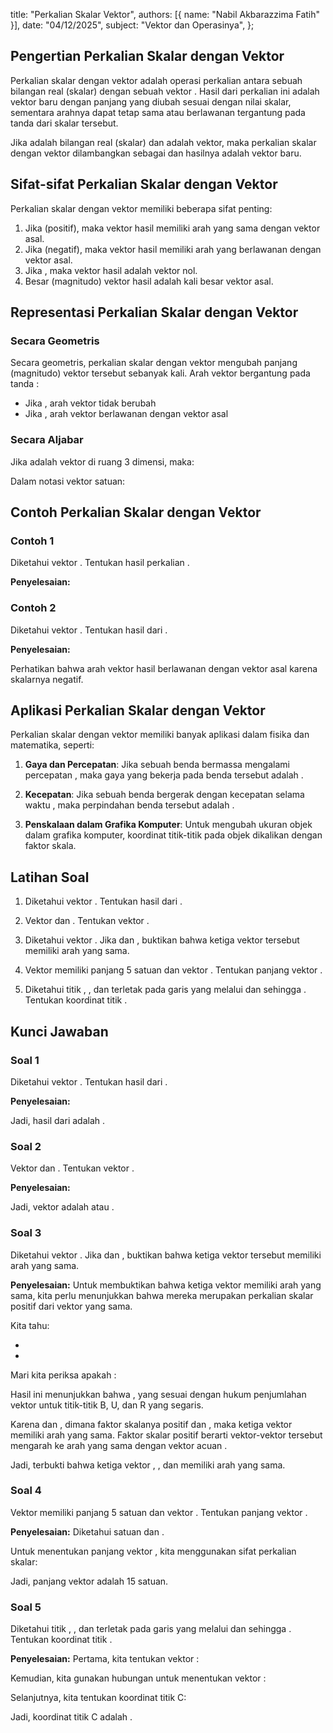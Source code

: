   title: "Perkalian Skalar Vektor",
  authors: [{ name: "Nabil Akbarazzima Fatih" }],
  date: "04/12/2025",
  subject: "Vektor dan Operasinya",
};

## Pengertian Perkalian Skalar dengan Vektor

Perkalian skalar dengan vektor adalah operasi perkalian antara sebuah bilangan real (skalar) dengan sebuah vektor <InlineMath math="\vec{v}" />. Hasil dari perkalian ini adalah vektor baru dengan panjang yang diubah sesuai dengan nilai skalar, sementara arahnya dapat tetap sama atau berlawanan tergantung pada tanda dari skalar tersebut.

Jika <InlineMath math="k" /> adalah bilangan real (skalar) dan <InlineMath math="\vec{v}" /> adalah vektor, maka perkalian skalar dengan vektor dilambangkan sebagai <InlineMath math="k \cdot \vec{v}" /> dan hasilnya adalah vektor baru.

## Sifat-sifat Perkalian Skalar dengan Vektor

Perkalian skalar dengan vektor memiliki beberapa sifat penting:

1. Jika <InlineMath math="k > 0" /> (positif), maka vektor hasil memiliki arah yang sama dengan vektor asal.
2. Jika <InlineMath math="k < 0" /> (negatif), maka vektor hasil memiliki arah yang berlawanan dengan vektor asal.
3. Jika <InlineMath math="k = 0" />, maka vektor hasil adalah vektor nol.
4. Besar (magnitudo) vektor hasil adalah <InlineMath math="|k|" /> kali besar vektor asal.

## Representasi Perkalian Skalar dengan Vektor

### Secara Geometris

Secara geometris, perkalian skalar dengan vektor mengubah panjang (magnitudo) vektor tersebut sebanyak <InlineMath math="|k|" /> kali. Arah vektor bergantung pada tanda <InlineMath math="k" />:

- Jika <InlineMath math="k > 0" />, arah vektor tidak berubah
- Jika <InlineMath math="k < 0" />, arah vektor berlawanan dengan vektor asal <InlineMath math="|k \cdot \vec{v}| = |k| \cdot |\vec{v}|" />

### Secara Aljabar

Jika <InlineMath math="\vec{v} = (v_1, v_2, v_3)" /> adalah vektor di ruang 3 dimensi, maka:

<div className="flex flex-col gap-4">
  <BlockMath math="k \cdot \vec{v} = k(v_1, v_2, v_3) = (k \cdot v_1, k \cdot v_2, k \cdot v_3)" />
</div>

Dalam notasi vektor satuan:

<div className="flex flex-col gap-4">
  <BlockMath math="k \cdot \vec{v} = k(v_1\vec{i} + v_2\vec{j} + v_3\vec{k}) = k \cdot v_1\vec{i} + k \cdot v_2\vec{j} + k \cdot v_3\vec{k}" />
</div>

## Contoh Perkalian Skalar dengan Vektor

### Contoh 1

Diketahui vektor <InlineMath math="\vec{a} = 2\vec{i} + 3\vec{j} + 5\vec{k}" />. Tentukan hasil perkalian <InlineMath math="2\vec{a}" />.

**Penyelesaian:**

<div className="flex flex-col gap-4">
  <BlockMath math="2\vec{a} = 2(2\vec{i} + 3\vec{j} + 5\vec{k})" />
  <BlockMath math="= 4\vec{i} + 6\vec{j} + 10\vec{k}" />
</div>

### Contoh 2

Diketahui vektor <InlineMath math="\vec{v} = (4, -2, 3)" />. Tentukan hasil dari <InlineMath math="-3\vec{v}" />.

**Penyelesaian:**

<div className="flex flex-col gap-4">
  <BlockMath math="-3\vec{v} = -3(4, -2, 3)" />
  <BlockMath math="= (-12, 6, -9)" />
</div>

Perhatikan bahwa arah vektor hasil berlawanan dengan vektor asal karena skalarnya negatif.

## Aplikasi Perkalian Skalar dengan Vektor

Perkalian skalar dengan vektor memiliki banyak aplikasi dalam fisika dan matematika, seperti:

1. **Gaya dan Percepatan**: Jika sebuah benda bermassa <InlineMath math="m" /> mengalami percepatan <InlineMath math="\vec{a}" />, maka gaya yang bekerja pada benda tersebut adalah <InlineMath math="\vec{F} = m\vec{a}" />.

2. **Kecepatan**: Jika sebuah benda bergerak dengan kecepatan <InlineMath math="\vec{v}" /> selama waktu <InlineMath math="t" />, maka perpindahan benda tersebut adalah <InlineMath math="\vec{s} = t\vec{v}" />.

3. **Penskalaan dalam Grafika Komputer**: Untuk mengubah ukuran objek dalam grafika komputer, koordinat titik-titik pada objek dikalikan dengan faktor skala.

## Latihan Soal

1. Diketahui vektor <InlineMath math="\vec{a} = 3\vec{i} - 4\vec{j} + 2\vec{k}" />. Tentukan hasil dari <InlineMath math="-2\vec{a}" />.

2. Vektor <InlineMath math="\vec{u} = (2, -5, 1)" /> dan <InlineMath math="\vec{v} = (-4, 3, 6)" />. Tentukan vektor <InlineMath math="2\vec{u} - 3\vec{v}" />.

3. Diketahui vektor <InlineMath math="\overrightarrow{BR} = 3,4 \text{ cm}" />. Jika <InlineMath math="\overrightarrow{BU} = 0,65 \cdot \overrightarrow{BR}" /> dan <InlineMath math="\overrightarrow{UR} = 0,35 \cdot \overrightarrow{BR}" />, buktikan bahwa ketiga vektor tersebut memiliki arah yang sama.

4. Vektor <InlineMath math="\vec{p}" /> memiliki panjang 5 satuan dan vektor <InlineMath math="\vec{q} = 3\vec{p}" />. Tentukan panjang vektor <InlineMath math="\vec{q}" />.

5. Diketahui titik <InlineMath math="A(2, 3, -1)" />, <InlineMath math="B(5, -2, 4)" />, dan <InlineMath math="C" /> terletak pada garis yang melalui <InlineMath math="A" /> dan <InlineMath math="B" /> sehingga <InlineMath math="\overrightarrow{AC} = 2\overrightarrow{AB}" />. Tentukan koordinat titik <InlineMath math="C" />.

## Kunci Jawaban

### Soal 1

Diketahui vektor <InlineMath math="\vec{a} = 3\vec{i} - 4\vec{j} + 2\vec{k}" />. Tentukan hasil dari <InlineMath math="-2\vec{a}" />.

**Penyelesaian:**

<div className="flex flex-col gap-4">
  <BlockMath math="-2\vec{a} = -2(3\vec{i} - 4\vec{j} + 2\vec{k})" />
  <BlockMath math="= -6\vec{i} + 8\vec{j} - 4\vec{k}" />
</div>

Jadi, hasil dari <InlineMath math="-2\vec{a}" /> adalah <InlineMath math="-6\vec{i} + 8\vec{j} - 4\vec{k}" />.

### Soal 2

Vektor <InlineMath math="\vec{u} = (2, -5, 1)" /> dan <InlineMath math="\vec{v} = (-4, 3, 6)" />. Tentukan vektor <InlineMath math="2\vec{u} - 3\vec{v}" />.

**Penyelesaian:**

<div className="flex flex-col gap-4">
  <BlockMath math="2\vec{u} = 2(2, -5, 1) = (4, -10, 2)" />
  <BlockMath math="3\vec{v} = 3(-4, 3, 6) = (-12, 9, 18)" />
  <BlockMath math="2\vec{u} - 3\vec{v} = (4, -10, 2) - (-12, 9, 18)" />
  <BlockMath math="= (4 - (-12), -10 - 9, 2 - 18)" />
  <BlockMath math="= (4 + 12, -10 - 9, 2 - 18)" />
  <BlockMath math="= (16, -19, -16)" />
</div>

Jadi, vektor <InlineMath math="2\vec{u} - 3\vec{v}" /> adalah <InlineMath math="(16, -19, -16)" /> atau <InlineMath math="16\vec{i} - 19\vec{j} - 16\vec{k}" />.

### Soal 3

Diketahui vektor <InlineMath math="\overrightarrow{BR} = 3,4 \text{ cm}" />. Jika <InlineMath math="\overrightarrow{BU} = 0,65 \cdot \overrightarrow{BR}" /> dan <InlineMath math="\overrightarrow{UR} = 0,35 \cdot \overrightarrow{BR}" />, buktikan bahwa ketiga vektor tersebut memiliki arah yang sama.

**Penyelesaian:**
Untuk membuktikan bahwa ketiga vektor memiliki arah yang sama, kita perlu menunjukkan bahwa mereka merupakan perkalian skalar positif dari vektor yang sama.

Kita tahu:

- <InlineMath math="\overrightarrow{BU} = 0,65 \cdot \overrightarrow{BR}" />
- <InlineMath math="\overrightarrow{UR} = 0,35 \cdot \overrightarrow{BR}" />

Mari kita periksa apakah <InlineMath math="\overrightarrow{BU} + \overrightarrow{UR} = \overrightarrow{BR}" />:

<div className="flex flex-col gap-4">
  <BlockMath math="\overrightarrow{BU} + \overrightarrow{UR} = 0,65 \cdot \overrightarrow{BR} + 0,35 \cdot \overrightarrow{BR}" />
  <BlockMath math="= (0,65 + 0,35) \cdot \overrightarrow{BR}" />
  <BlockMath math="= 1 \cdot \overrightarrow{BR}" />
  <BlockMath math="= \overrightarrow{BR}" />
</div>

Hasil ini menunjukkan bahwa <InlineMath math="\overrightarrow{BU} + \overrightarrow{UR} = \overrightarrow{BR}" />, yang sesuai dengan hukum penjumlahan vektor untuk titik-titik B, U, dan R yang segaris.

Karena <InlineMath math="\overrightarrow{BU} = 0,65 \cdot \overrightarrow{BR}" /> dan <InlineMath math="\overrightarrow{UR} = 0,35 \cdot \overrightarrow{BR}" />, dimana faktor skalanya positif <InlineMath math="0,65" /> dan <InlineMath math="0,35" />, maka ketiga vektor memiliki arah yang sama. Faktor skalar positif berarti vektor-vektor tersebut mengarah ke arah yang sama dengan vektor acuan <InlineMath math="\overrightarrow{BR}" />.

Jadi, terbukti bahwa ketiga vektor <InlineMath math="\overrightarrow{BR}" />, <InlineMath math="\overrightarrow{BU}" />, dan <InlineMath math="\overrightarrow{UR}" /> memiliki arah yang sama.

### Soal 4

Vektor <InlineMath math="\vec{p}" /> memiliki panjang 5 satuan dan vektor <InlineMath math="\vec{q} = 3\vec{p}" />. Tentukan panjang vektor <InlineMath math="\vec{q}" />.

**Penyelesaian:**
Diketahui <InlineMath math="|\vec{p}| = 5" /> satuan dan <InlineMath math="\vec{q} = 3\vec{p}" />.

Untuk menentukan panjang vektor <InlineMath math="\vec{q}" />, kita menggunakan sifat perkalian skalar:

<div className="flex flex-col gap-4">
  <BlockMath math="|\vec{q}| = |3\vec{p}|" />
  <BlockMath math="= |3| \cdot |\vec{p}|" />
  <BlockMath math="= 3 \cdot 5" />
  <BlockMath math="= 15" />
</div>

Jadi, panjang vektor <InlineMath math="\vec{q}" /> adalah 15 satuan.

### Soal 5

Diketahui titik <InlineMath math="A(2, 3, -1)" />, <InlineMath math="B(5, -2, 4)" />, dan <InlineMath math="C" /> terletak pada garis yang melalui <InlineMath math="A" /> dan <InlineMath math="B" /> sehingga <InlineMath math="\overrightarrow{AC} = 2\overrightarrow{AB}" />. Tentukan koordinat titik <InlineMath math="C" />.

**Penyelesaian:**
Pertama, kita tentukan vektor <InlineMath math="\overrightarrow{AB}" />:

<div className="flex flex-col gap-4">
  <BlockMath math="\overrightarrow{AB} = B - A" />
  <BlockMath math="= (5, -2, 4) - (2, 3, -1)" />
  <BlockMath math="= (5-2, -2-3, 4-(-1))" />
  <BlockMath math="= (3, -5, 5)" />
</div>

Kemudian, kita gunakan hubungan <InlineMath math="\overrightarrow{AC} = 2\overrightarrow{AB}" /> untuk menentukan vektor <InlineMath math="\overrightarrow{AC}" />:

<div className="flex flex-col gap-4">
  <BlockMath math="\overrightarrow{AC} = 2\overrightarrow{AB}" />
  <BlockMath math="= 2(3, -5, 5)" />
  <BlockMath math="= (6, -10, 10)" />
</div>

Selanjutnya, kita tentukan koordinat titik C:

<div className="flex flex-col gap-4">
  <BlockMath math="\overrightarrow{AC} = C - A" />
  <BlockMath math="(6, -10, 10) = C - (2, 3, -1)" />
  <BlockMath math="C = (6, -10, 10) + (2, 3, -1)" />
  <BlockMath math="C = (6+2, -10+3, 10+(-1))" />
  <BlockMath math="C = (8, -7, 9)" />
</div>

Jadi, koordinat titik C adalah <InlineMath math="C(8, -7, 9)" />.
